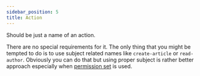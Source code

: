 ```yaml
---
sidebar_position: 5
title: Action
---
```


Should be just a name of an action.

There are no special requirements for it.
The only thing that you might be tempted to do is to use subject related names like `create-article` or `read-author`.
Obviously you can do that but using proper subject is rather better approach especially when [permission set](/defining-access-query/permission-set) is used.
